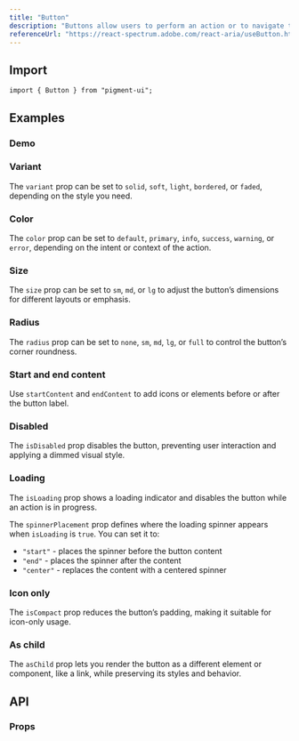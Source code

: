 ```yaml
---
title: "Button"
description: "Buttons allow users to perform an action or to navigate to another page."
referenceUrl: "https://react-spectrum.adobe.com/react-aria/useButton.html"
---
```


## Import

```tsx
import { Button } from "pigment-ui";
```

## Examples

### Demo

<ComponentPreview slug="button/demo" />

### Variant

The `variant` prop can be set to `solid`, `soft`, `light`, `bordered`, or `faded`, depending on the style you need.

<ComponentPreview slug="button/variant" />

### Color

The `color` prop can be set to `default`, `primary`, `info`, `success`, `warning`, or `error`, depending on the intent or context of the action.

<ComponentPreview slug="button/color" />

### Size

The `size` prop can be set to `sm`, `md`, or `lg` to adjust the button’s dimensions for different layouts or emphasis.

<ComponentPreview slug="button/size" />

### Radius

The `radius` prop can be set to `none`, `sm`, `md`, `lg`, or `full` to control the button’s corner roundness.

<ComponentPreview slug="button/radius" />

### Start and end content

Use `startContent` and `endContent` to add icons or elements before or after the button label.

<ComponentPreview slug="button/content" />

### Disabled

The `isDisabled` prop disables the button, preventing user interaction and applying a dimmed visual style.

<ComponentPreview slug="button/disabled" />

### Loading

The `isLoading` prop shows a loading indicator and disables the button while an action is in progress.

<ComponentPreview slug="button/loading" />

The `spinnerPlacement` prop defines where the loading spinner appears when `isLoading` is `true`.
You can set it to:

- `"start"` - places the spinner before the button content
- `"end"` - places the spinner after the content
- `"center"` - replaces the content with a centered spinner

<ComponentPreview slug="button/spinnerPlacement" />

### Icon only

The `isCompact` prop reduces the button’s padding, making it suitable for icon-only usage.

<ComponentPreview slug="button/iconOnly" />

### As child

The `asChild` prop lets you render the button as a different element or component, like a link, while preserving its styles and behavior.

<ComponentPreview slug="button/asChild" />

## API

### Props

<ApiTable slug="button/demo" api="props" />
